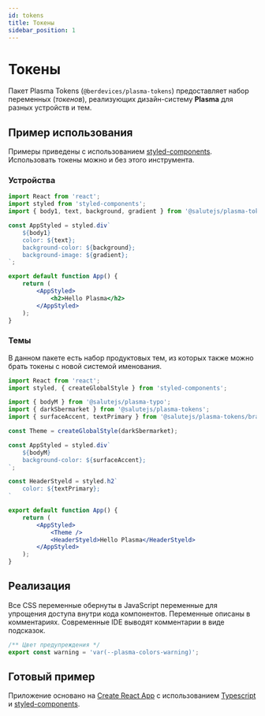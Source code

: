 ```yaml
---
id: tokens
title: Токены
sidebar_position: 1
---
```


# Токены
Пакет Plasma Tokens (`@berdevices/plasma-tokens`) предоставляет набор переменных (_токенов_), реализующих дизайн-систему **Plasma** для разных устройств и тем.

## Пример использования

Примеры приведены с использованием [styled-components](https://styled-components.com/).
Использовать токены можно и без этого инструмента.

### Устройства

```jsx title="App.tsx"
import React from 'react';
import styled from 'styled-components';
import { body1, text, background, gradient } from '@salutejs/plasma-tokens';

const AppStyled = styled.div`
    ${body1}
    color: ${text};
    background-color: ${background};
    background-image: ${gradient};
`;

export default function App() {
    return (
        <AppStyled>
            <h2>Hello Plasma</h2>
        </AppStyled>
    );
}
```

### Темы

В данном пакете есть набор продуктовых тем, из которых также можно брать токены с новой системой именования.

```jsx title="App.tsx"
import React from 'react';
import styled, { createGlobalStyle } from 'styled-components';

import { bodyM } from '@salutejs/plasma-typo';
import { darkSbermarket } from '@salutejs/plasma-tokens';
import { surfaceAccent, textPrimary } from '@salutejs/plasma-tokens/brands/sbermarket';

const Theme = createGlobalStyle(darkSbermarket);

const AppStyled = styled.div`
    ${bodyM}
    background-color: ${surfaceAccent};
`;

const HeaderStyeld = styled.h2`
    color: ${textPrimary};
`

export default function App() {
    return (
        <AppStyled>
            <Theme />
            <HeaderStyeld>Hello Plasma</HeaderStyeld>
        </AppStyled>
    );
}
```


## Реализация

Все CSS переменные обернуты в JavaScript переменные для упрощения доступа внутри кода компонентов.
Переменные описаны в комментариях. Современные IDE выводят комментарии в виде подсказок.

```js
/** Цвет предупреждения */
export const warning = 'var(--plasma-colors-warning)';
```

## Готовый пример

Приложение основано на [Create React App](https://create-react-app.dev) c использованием [Typescript](https://www.typescriptlang.org/) и [styled-components](https://styled-components.com/).
